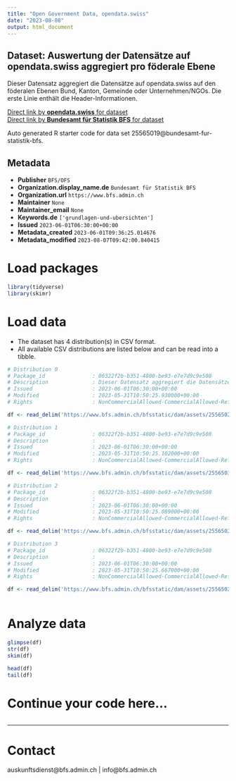 ```yaml
---
title: "Open Government Data, opendata.swiss"
date: "2023-08-08"
output: html_document
---
```


## Dataset: Auswertung der Datensätze auf opendata.swiss aggregiert pro föderale Ebene

Dieser Datensatz aggregiert die Datensätze auf opendata.swiss auf den föderalen Ebenen Bund, Kanton, Gemeinde oder Unternehmen/NGOs. Die erste Linie enthält die Header-Informationen.

[Direct link by **opendata.swiss** for dataset](https://opendata.swiss/de/dataset/auswertung-der-datensatze-auf-opendata-swiss-aggregiert-pro-foderale-ebene1)<br>
[Direct link by **Bundesamt für Statistik BFS** for dataset](https://www.bfs.admin.ch/asset/de/ts-d-00.02-OGD-04)

Auto generated R starter code for data set 25565019@bundesamt-fur-statistik-bfs.

## Metadata

- **Publisher** `BFS/OFS`
- **Organization.display_name.de** `Bundesamt für Statistik BFS`
- **Organization.url** `https://www.bfs.admin.ch`
- **Maintainer** `None`
- **Maintainer_email** `None`
- **Keywords.de** `['grundlagen-und-ubersichten']`
- **Issued** `2023-06-01T06:30:00+00:00`
- **Metadata_created** `2023-06-01T09:36:25.014676`
- **Metadata_modified** `2023-08-07T09:42:00.840415`


# Load packages

```r

library(tidyverse)
library(skimr)

```

# Load data

-   The dataset has 4 distribution(s) in CSV format.
-   All available CSV distributions are listed below and can be read into a tibble.

```r

# Distribution 0
# Package_id               : 06322f2b-b351-4800-be93-e7e7d9c9e508
# Description              : Dieser Datensatz aggregiert die Datensätze auf opendata.swiss auf den föderalen Ebenen Bund, Kanton, Gemeinde oder Unternehmen/NGOs. Die erste Linie enthält die Header-Informationen.
# Issued                   : 2023-06-01T06:30:00+00:00
# Modified                 : 2023-05-31T10:50:25.930000+00:00
# Rights                   : NonCommercialAllowed-CommercialAllowed-ReferenceNotRequired

df <- read_delim('https://www.bfs.admin.ch/bfsstatic/dam/assets/25565023/master')

# Distribution 1
# Package_id               : 06322f2b-b351-4800-be93-e7e7d9c9e508
# Description              : 
# Issued                   : 2023-06-01T06:30:00+00:00
# Modified                 : 2023-05-31T10:50:25.102000+00:00
# Rights                   : NonCommercialAllowed-CommercialAllowed-ReferenceNotRequired

df <- read_delim('https://www.bfs.admin.ch/bfsstatic/dam/assets/25565032/master')

# Distribution 2
# Package_id               : 06322f2b-b351-4800-be93-e7e7d9c9e508
# Description              : 
# Issued                   : 2023-06-01T06:30:00+00:00
# Modified                 : 2023-05-31T10:50:25.089000+00:00
# Rights                   : NonCommercialAllowed-CommercialAllowed-ReferenceNotRequired

df <- read_delim('https://www.bfs.admin.ch/bfsstatic/dam/assets/25565026/master')

# Distribution 3
# Package_id               : 06322f2b-b351-4800-be93-e7e7d9c9e508
# Description              : 
# Issued                   : 2023-06-01T06:30:00+00:00
# Modified                 : 2023-05-31T10:50:25.667000+00:00
# Rights                   : NonCommercialAllowed-CommercialAllowed-ReferenceNotRequired

df <- read_delim('https://www.bfs.admin.ch/bfsstatic/dam/assets/25565029/master')



```

# Analyze data

```r

glimpse(df)
str(df)
skim(df)

head(df)
tail(df)

```

# Continue your code here...

```r

```

------------------------------------------------------------------------

# Contact

auskunftsdienst@bfs.admin.ch | info@bfs.admin.ch
